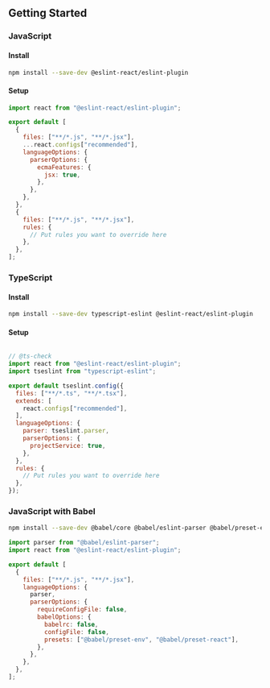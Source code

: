 ## Getting Started

### JavaScript

#### Install

```sh copy filename="Terminal"
npm install --save-dev @eslint-react/eslint-plugin
```

#### Setup

```js filename="eslint.config.js"
import react from "@eslint-react/eslint-plugin";

export default [
  {
    files: ["**/*.js", "**/*.jsx"],
    ...react.configs["recommended"],
    languageOptions: {
      parserOptions: {
        ecmaFeatures: {
          jsx: true,
        },
      },
    },
  },
  {
    files: ["**/*.js", "**/*.jsx"],
    rules: {
      // Put rules you want to override here
    },
  },
];
```

### TypeScript

#### Install

```sh filename="Terminal"
npm install --save-dev typescript-eslint @eslint-react/eslint-plugin
```

#### Setup

```js filename="eslint.config.js"

// @ts-check
import react from "@eslint-react/eslint-plugin";
import tseslint from "typescript-eslint";

export default tseslint.config({
  files: ["**/*.ts", "**/*.tsx"],
  extends: [
    react.configs["recommended"],
  ],
  languageOptions: {
    parser: tseslint.parser,
    parserOptions: {
      projectService: true,
    },
  },
  rules: {
    // Put rules you want to override here
  },
});
```

### JavaScript with Babel

```sh copy filename="Terminal"
npm install --save-dev @babel/core @babel/eslint-parser @babel/preset-env @babel/preset-react @eslint-react/eslint-plugin
```

```js filename="eslint.config.js"
import parser from "@babel/eslint-parser";
import react from "@eslint-react/eslint-plugin";

export default [
  {
    files: ["**/*.js", "**/*.jsx"],
    languageOptions: {
      parser,
      parserOptions: {
        requireConfigFile: false,
        babelOptions: {
          babelrc: false,
          configFile: false,
          presets: ["@babel/preset-env", "@babel/preset-react"],
        },
      },
    },
  },
];
```
